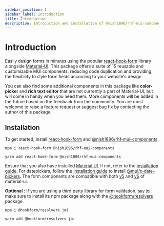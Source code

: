 ```yaml
---
sidebar_position: 1
sidebar_label: Introduction
title: Introduction
description: Introduction and installation of @nish1896/rhf-mui-components package.
---
```


# Introduction
Easily design forms in minutes using the popular [react-hook-form](https://react-hook-form.com/)
library alongside [Material-UI](https://mui.com/material-ui/getting-started/).
This package offers a suite of 15 reusable and customizable MUI components,
reducing code duplication and providing the flexibility to style form fields 
according to your website's design. 

You can also find some additional components in this package like **color-picker** and 
**rich text editor** that are not currently a part of Material-UI,
but will come in handy when you need them. More components will be added in the future based on the feedback from the 
community. You are most welcome to raise a feature request or suggest 
bug fix by contacting the author of this package. 


## Installation

To get started, install [react-hook-form](https://www.npmjs.com/package/react-hook-form) and [@nish1896/rhf-mui-components](https://www.npmjs.com/package/@nish1896/rhf-mui-components).

```
npm i react-hook-form @nish1896/rhf-mui-components
```
```
yarn add react-hook-form @nish1896/rhf-mui-components
```

Ensure that you also have installed [Material UI](https://www.npmjs.com/package/@mui/material). 
If not, refer to the [installation guide](https://mui.com/material-ui/getting-started/installation/). 
For datepickers, follow the [installation guide](https://mui.com/x/react-date-pickers/getting-started/) 
to install [@mui/x-date-pickers](https://www.npmjs.com/package/@mui/x-date-pickers).
The form components are compatible with both [v5](https://v5.mui.com/material-ui/getting-started/) 
and [v6](https://mui.com/material-ui/getting-started/) of material-ui.

**Optional** : If you are using a third party library for form validation, say [joi](https://www.npmjs.com/package/joi), make
sure to install its npm package along with the [@hookform/resolvers](https://www.npmjs.com/package/@hookform/resolvers) package.

```
npm i @hookform/resolvers joi
```
```
yarn add @hookform/resolvers joi
```
